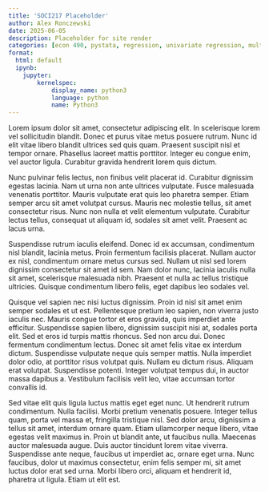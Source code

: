 ```yaml
---
title: 'SOCI217 Placeholder'
author: Alex Ronczewski
date: 2025-06-05
description: Placeholder for site render
categories: [econ 490, pystata, regression, univariate regression, multiple regression, estimates, coefficients, controls, interpretation] #Change 
format:
  html: default
  ipynb:
    jupyter:
        kernelspec:
            display_name: python3
            language: python
            name: Python3
---
```




Lorem ipsum dolor sit amet, consectetur adipiscing elit. In scelerisque lorem vel sollicitudin blandit. Donec et purus vitae metus posuere rutrum. Nunc id elit vitae libero blandit ultrices sed quis quam. Praesent suscipit nisl et tempor ornare. Phasellus laoreet mattis porttitor. Integer eu congue enim, vel auctor ligula. Curabitur gravida hendrerit lorem quis dictum.

Nunc pulvinar felis lectus, non finibus velit placerat id. Curabitur dignissim egestas lacinia. Nam ut urna non ante ultrices vulputate. Fusce malesuada venenatis porttitor. Mauris vulputate erat quis leo pharetra semper. Etiam semper arcu sit amet volutpat cursus. Mauris nec molestie tellus, sit amet consectetur risus. Nunc non nulla et velit elementum vulputate. Curabitur lectus tellus, consequat ut aliquam id, sodales sit amet velit. Praesent ac lacus urna.

Suspendisse rutrum iaculis eleifend. Donec id ex accumsan, condimentum nisl blandit, lacinia metus. Proin fermentum facilisis placerat. Nullam auctor ex nisl, condimentum ornare metus cursus sed. Nullam ut nisl sed lorem dignissim consectetur sit amet id sem. Nam dolor nunc, lacinia iaculis nulla sit amet, scelerisque malesuada nibh. Praesent et nulla ac tellus tristique ultricies. Quisque condimentum libero felis, eget dapibus leo sodales vel.

Quisque vel sapien nec nisi luctus dignissim. Proin id nisl sit amet enim semper sodales et ut est. Pellentesque pretium leo sapien, non viverra justo iaculis nec. Mauris congue tortor et eros gravida, quis imperdiet ante efficitur. Suspendisse sapien libero, dignissim suscipit nisi at, sodales porta elit. Sed et eros id turpis mattis rhoncus. Sed non arcu dui. Donec fermentum condimentum lectus. Donec sit amet felis vitae ex interdum dictum. Suspendisse vulputate neque quis semper mattis. Nulla imperdiet dolor odio, at porttitor risus volutpat quis. Nullam eu dictum risus. Aliquam erat volutpat. Suspendisse potenti. Integer volutpat tempus dui, in auctor massa dapibus a. Vestibulum facilisis velit leo, vitae accumsan tortor convallis id.

Sed vitae elit quis ligula luctus mattis eget eget nunc. Ut hendrerit rutrum condimentum. Nulla facilisi. Morbi pretium venenatis posuere. Integer tellus quam, porta vel massa et, fringilla tristique nisl. Sed dolor arcu, dignissim a tellus sit amet, interdum ornare quam. Etiam ullamcorper neque libero, vitae egestas velit maximus in. Proin ut blandit ante, ut faucibus nulla. Maecenas auctor malesuada augue. Duis auctor tincidunt lorem vitae viverra. Suspendisse ante neque, faucibus ut imperdiet ac, ornare eget urna. Nunc faucibus, dolor ut maximus consectetur, enim felis semper mi, sit amet luctus dolor erat sed urna. Morbi libero orci, aliquam et hendrerit id, pharetra ut ligula. Etiam ut elit est. 